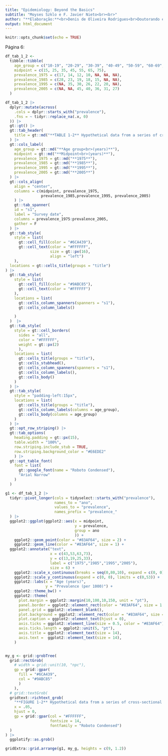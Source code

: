 ```yaml
---
title: "Epidemiology: Beyond the Basics"
subtitle: "Moyses Szklo e F. Javier Nieto<br><br>"
author: "**Elaboração:**<br>Denis de Oliveira Rodrigues<br>Doutorando em Epidemiologia em Saúde Pública<br>Escola Nacional de Saúde Pública/Fiocruz"
output: html_document
---
```


```r
knitr::opts_chunk$set(echo = TRUE)
```

Página 6:

```r
df_tab_1_2 <-
  tibble::tibble(
    age_group = c("10-19", "20-29", "30-39", "40-49", "50-59", "60-69", "70-79"),
    midpoint = c(15, 25, 35, 45, 55, 65, 75),
    prevalence_1975 = c(17, 14, 12, 10, NA, NA, NA),
    prevalence_1985 = c(28, 23, 19, 18, 15, NA, NA),
    prevalence_1995 = c(NA, 35, 30, 26, 22, 20, NA),
    prevalence_2005 = c(NA, NA, 45, 40, 36, 31, 27)
  )
```

```r
df_tab_1_2 |>
  dplyr::mutate(across(
    .cols = dplyr::starts_with("prevalence"),
    .fns = ~ tidyr::replace_na(.x, 0)
  )) |>
  gt::gt() |>
  gt::tab_header(
    title = gt::md("**TABLE 1-2** Hypothetical data from a series of cross-sectional studies of prevalence of disease Y in a population, by age and survey date (calendar time), 1975–2005."),
  ) |>
  gt::cols_label(
    age_group = gt::md("**Age group<br>(years)**"),
    midpoint = gt::md("**Midpoint<br>(years)**"),
    prevalence_1975 = gt::md("**1975**"),
    prevalence_1985 = gt::md("**1985**"),
    prevalence_1995 = gt::md("**1995**"),
    prevalence_2005 = gt::md("**2005**")
  ) |>
  gt::cols_align(
    align = "center",
    columns = c(midpoint, prevalence_1975, 
                prevalence_1985,prevalence_1995, prevalence_2005)
    ) |>
    gt::tab_spanner(
    id = "s1",
    label = "Survey date",
    columns = prevalence_1975:prevalence_2005,
    gather = F
  ) |>
  gt::tab_style(
    style = list(
      gt::cell_fill(color = "#6CA439"),
      gt::cell_text(color = "#FFFFFF", 
                    size = gt::px(16),
                    align = "left")
    ),
  locations = gt::cells_title(groups = "title")
) |>
  gt::tab_style(
    style = list(
      gt::cell_fill(color = "#9ABC85"),
      gt::cell_text(color = "#FFFFFF")
    ),
    locations = list(
      gt::cells_column_spanners(spanners = "s1"),
      gt::cells_column_labels()

    )
  )  |> 
  gt::tab_style(
    style = gt::cell_borders(
      sides = "all", 
      color = "#FFFFFF",
      weight = gt::px(2)
      ),
    locations = list(
      gt::cells_title(groups = "title"),
      gt::cells_stubhead(),
      gt::cells_column_spanners(spanners = "s1"),
      gt::cells_column_labels(),
      gt::cells_body()
    )
  ) |>
  gt::tab_style(
    style = "padding-left:15px",
    locations = list(
      gt::cells_title(groups = "title"),
      gt::cells_column_labels(columns = age_group),
      gt::cells_body(columns = age_group)
    )
  ) |>
  gt::opt_row_striping() |>
  gt::tab_options(
    heading.padding = gt::px(15),
    table.width = "100%",
    row.striping.include_stub = TRUE,
    row.striping.background_color = "#E6EDE2"
    ) |>
  gt::opt_table_font(
    font = list(
      gt::google_font(name = "Roboto Condensed"),
      "Arial Narrow"
    )
  )

```

```r

g1 <- df_tab_1_2 |>
  tidyr::pivot_longer(cols = tidyselect::starts_with("prevalence"),
                      names_to = "ano",
                      values_to = "prevalence",
                      names_prefix = "prevalence_"
  ) |>
  ggplot2::ggplot(ggplot2::aes(x = midpoint,
                               y = prevalence,
                               group = ano
                               )) +
    ggplot2::geom_point(color = "#83AF64", size = 2) +
    ggplot2::geom_line(color = "#83AF64", size = 1) +
  ggplot2::annotate("text",
                    x = c(43,53,63,73),
                    y = c(13,19,25,33),
                    label = c("1975","1985","1995","2005"),
                    size = 6) +
    ggplot2::scale_x_continuous(breaks = seq(0,80,10), expand = c(0, 0), limits = c(0,83)) +
    ggplot2::scale_y_continuous(expand = c(0, 0), limits = c(0,53)) +
    ggplot2::labs(x = "Age (years)",
                  y = "Prevalence (per 1000)") +
    ggplot2::theme_bw() +
    ggplot2::theme(
      plot.margin = ggplot2::margin(10,100,10,150, unit = "pt"),
      panel.border = ggplot2::element_rect(color = "#83AF64", size = 1.5),
      panel.grid = ggplot2::element_blank(),
      plot.background = ggplot2::element_rect(color = "#83AF64", size = 0.5),
      plot.caption = ggplot2::element_text(hjust = 0),
      axis.ticks = ggplot2::element_line(size = 0.5, color = "#83AF64"),
      axis.ticks.length = ggplot2::unit(5, "pt"),
      axis.title = ggplot2::element_text(size = 14),
      axis.text =  ggplot2::element_text(size = 14),
    )


my_g <- grid::grobTree(
  grid::rectGrob(
    # width = grid::unit(10, "npc"),
    gp = grid::gpar(
      fill = "#6CA439",
      col = "#9ABC85"
      )
    ),
  # grid::textGrob(
  gridtext::richtext_grob(
    "**FIGURE 1-2** Hypothetical data from a series of cross-sectional studies of prevalence of disease Y (per 1000) in a<br>population, by age and survey date (calendar time), 1975, 1985, 1995, and 2005 (based on data from Table 1-2).",
    x = .05,
    hjust = 0,
    gp = grid::gpar(col = "#FFFFFF",
                    fontsize = 14,
                    fontfamily = "Roboto Condensed")
  )
) |> 
  ggplotify::as.grob()

```

```r
gridExtra::grid.arrange(g1, my_g, heights = c(9, 1.2))
```

